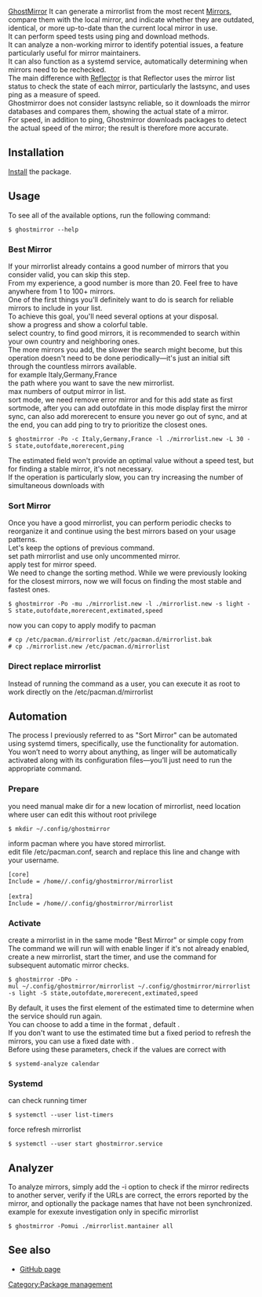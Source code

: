<!--
== title ==
[[Category:nome categoria]]
[url/ nome]
[[refpage]]
{{Pkg|nome del pacchetto}}
{{Warning|sfondo rosso}}
{{ic|evidenzia}}
{{man|1|nome|EXAMPLES}}
{{AUR|nome pacchetto aur}}
-->

[[Category:Package management]]
{{Related articles start}}
{{Related|Mirrors}}
{{Related|Pacman}}
{{Related|Reflector}}
{{Related articles end}}
[https://github.com/vbextreme/ghostmirror/ GhostMirror] It can generate a mirrorlist from the most recent [[Mirrors]], compare them with the local mirror, and indicate whether they are outdated, identical, or more up-to-date than the current local mirror in use.<br>
It can perform speed tests using ping and download methods.<br>
It can analyze a non-working mirror to identify potential issues, a feature particularly useful for mirror maintainers.<br>
It can also function as a systemd service, automatically determining when mirrors need to be rechecked.<br>
The main difference with [[Reflector]] is that Reflector uses the mirror list status to check the state of each mirror, particularly the lastsync, and uses ping as a measure of speed.<br>
Ghostmirror does not consider lastsync reliable, so it downloads the mirror databases and compares them, showing the actual state of a mirror.<br>
For speed, in addition to ping, Ghostmirror downloads packages to detect the actual speed of the mirror; the result is therefore more accurate.<br>

== Installation ==

[[Install]] the {{AUR|ghostmirror}} package.

== Usage ==

To see all of the available options, run the following command:

 $ ghostmirror --help

=== Best Mirror ===

If your mirrorlist already contains a good number of mirrors that you consider valid, you can skip this step.<br>
From my experience, a good number is more than 20. Feel free to have anywhere from 1 to 100+ mirrors.<br>
One of the first things you'll definitely want to do is search for reliable mirrors to include in your list.<br>
To achieve this goal, you'll need several options at your disposal.<br>
{{ic|-Po}} show a progress and show a colorful table.<br>
{{ic|-c}} select country, to find good mirrors, it is recommended to search within your own country and neighboring ones.<br>
The more mirrors you add, the slower the search might become, but this operation doesn't need to be done periodically—it's just an initial sift through the countless mirrors available.<br>
for example Italy,Germany,France<br>
{{ic|-l}} the path where you want to save the new mirrorlist.<br>
{{ic|-L}} max numbers of output mirror in list.<br>
{{ic|-S}} sort mode, we need remove error mirror and for this add state as first sortmode, after you can add outofdate in this mode display first the mirror sync, can also add morerecent to ensure you never go out of sync, and at the end, you can add ping to try to prioritize the closest ones.<br>

 $ ghostmirror -Po -c Italy,Germany,France -l ./mirrorlist.new -L 30 -S state,outofdate,morerecent,ping
 
The estimated field won't provide an optimal value without a speed test, but for finding a stable mirror, it's not necessary.<br>
If the operation is particularly slow, you can try increasing the number of simultaneous downloads with {{ic|-d}}<br>

=== Sort Mirror ===

Once you have a good mirrorlist, you can perform periodic checks to reorganize it and continue using the best mirrors based on your usage patterns.<br>
Let's keep the options {{ic|-Pol}} of previous command.<br>
{{ic|-mu}} set path mirrorlist and use only uncommented mirror.<br>
{{ic|-s}} apply test for mirror speed.<br>
We need to change the sorting method. While we were previously looking for the closest mirrors, now we will focus on finding the most stable and fastest ones.

 $ ghostmirror -Po -mu ./mirrorlist.new -l ./mirrorlist.new -s light -S state,outofdate,morerecent,extimated,speed

now you can copy to apply modify to pacman

 # cp /etc/pacman.d/mirrorlist /etc/pacman.d/mirrorlist.bak
 # cp ./mirrorlist.new /etc/pacman.d/mirrorlist

=== Direct replace mirrorlist ===
Instead of running the command as a user, you can execute it as root to work directly on the /etc/pacman.d/mirrorlist

== Automation ==

The process I previously referred to as "Sort Mirror" can be automated using systemd timers, specifically, use the {{ic|linger}} functionality for automation.<br>
You won’t need to worry about anything, as linger will be automatically activated along with its configuration files—you’ll just need to run the appropriate command.

=== Prepare ===

you need manual make dir for a new location of mirrorlist, need location where user can edit this without root privilege

 $ mkdir ~/.config/ghostmirror

inform pacman where you have stored mirrorlist.<br>
edit file /etc/pacman.conf, search and replace this line and change <username> with your username.

 [core]
 Include = /home/<username>/.config/ghostmirror/mirrorlist
 
 [extra]
 Include = /home/<username>/.config/ghostmirror/mirrorlist

=== Activate ===

create a mirrorlist in {{ic|~/.config/ghostmirror}} in the same mode "Best Mirror" or simple copy from {{ic|/etc/pacman.d/mirrorlist}}<br>
The command we will run will with {{ic|-D}} enable linger if it's not already enabled, create a new mirrorlist, start the timer, and use the command for subsequent automatic mirror checks.

 $ ghostmirror -DPo -mul ~/.config/ghostmirror/mirrorlist ~/.config/ghostmirror/mirrorlist -s light -S state,outofdate,morerecent,extimated,speed

By default, it uses the first element of the estimated time to determine when the service should run again.<br>
You can choose to add a time in the format {{ic|-t hh:mm:ss}}, default {{ic|00:00:00}}.<br>
If you don't want to use the estimated time but a fixed period to refresh the mirrors, you can use a fixed date with {{ic|-f}}.<br>
Before using these parameters, check if the values are correct with

 $ systemd-analyze calendar <date to check>

=== Systemd ===

can check running timer

 $ systemctl --user list-timers

force refresh mirrorlist

 $ systemctl --user start ghostmirror.service

== Analyzer ==

To analyze mirrors, simply add the -i option to check if the mirror redirects to another server, verify if the URLs are correct, the errors reported by the mirror, and optionally the package names that have not been synchronized.<br>
example for exexute investigation only in specific mirrorlist

 $ ghostmirror -Pomui ./mirrorlist.mantainer all


== See also ==

* [https://github.com/vbextreme/ghostmirror GitHub page]

